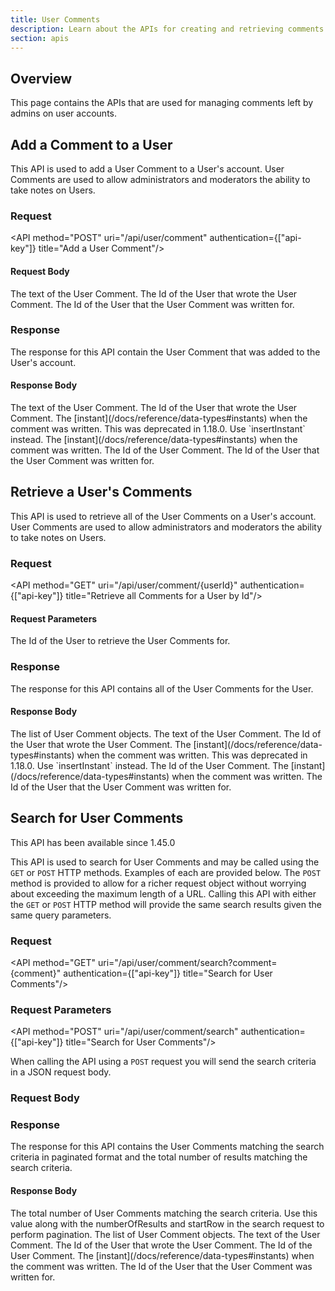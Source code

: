 ```yaml
---
title: User Comments
description: Learn about the APIs for creating and retrieving comments on users.
section: apis
---
```


## Overview

This page contains the APIs that are used for managing comments left by admins on user accounts.

## Add a Comment to a User

This API is used to add a User Comment to a User's account. User Comments are used to allow administrators and moderators the ability to take notes on Users.

### Request

<API method="POST" uri="/api/user/comment" authentication={["api-key"]} title="Add a User Comment"/>

<XFusionauthTenantIdHeaderScopedOperation />

#### Request Body

<APIBlock>
  <APIField name="userComment.comment" type="String" required>
    The text of the User Comment.
  </APIField>
  <APIField name="userComment.commenterId" type="UUID" required>
    The Id of the User that wrote the User Comment.
  </APIField>
  <APIField name="userComment.userId" type="UUID" required>
    The Id of the User that the User Comment was written for.
  </APIField>
</APIBlock>

<JSON title="Example Request JSON" src="user-comments/request.json" />

### Response

The response for this API contain the User Comment that was added to the User's account.

<StandardPostResponseCodes />

#### Response Body

<APIBlock>
  <APIField name="userComment.comment" type="String">
    The text of the User Comment.
  </APIField>
  <APIField name="userComment.commenterId" type="UUID">
    The Id of the User that wrote the User Comment.
  </APIField>
  <APIField name="userComment.createInstant" type="Long" deprecated>
    The [instant](/docs/reference/data-types#instants) when the comment was written. This was deprecated in 1.18.0. Use `insertInstant` instead.
  </APIField>
  <APIField name="userComment.insertInstant" type="Long">
    The [instant](/docs/reference/data-types#instants) when the comment was written.
  </APIField>
  <APIField name="userComment.id" type="UUID">
    The Id of the User Comment.
  </APIField>
  <APIField name="userComment.userId" type="UUID">
    The Id of the User that the User Comment was written for.
  </APIField>
</APIBlock>

<JSON title="Example Response JSON" src="user-comments/response.json" />


## Retrieve a User's Comments

This API is used to retrieve all of the User Comments on a User's account. User Comments are used to allow administrators and moderators the ability to take notes on Users.

### Request

<API method="GET" uri="/api/user/comment/{userId}" authentication={["api-key"]} title="Retrieve all Comments for a User by Id"/>

<XFusionauthTenantIdHeaderScopedOperation />

#### Request Parameters

<APIBlock>
  <APIField name="userId" type="UUID" required>
    The Id of the User to retrieve the User Comments for.
  </APIField>
</APIBlock>


### Response

The response for this API contains all of the User Comments for the User.

<StandardGetResponseCodes />

#### Response Body

<APIBlock>
  <APIField name="userComments" type="Array">
    The list of User Comment objects.
  </APIField>
  <APIField name="userComments[x].comment" type="String">
    The text of the User Comment.
  </APIField>
  <APIField name="userComments[x].commenterId" type="UUID">
    The Id of the User that wrote the User Comment.
  </APIField>
  <APIField name="userComments[x].createInstant" type="Long" deprecated>
    The [instant](/docs/reference/data-types#instants) when the comment was written. This was deprecated in 1.18.0. Use `insertInstant` instead.
  </APIField>
  <APIField name="userComments[x].id" type="UUID">
    The Id of the User Comment.
  </APIField>
  <APIField name="userComments[x].insertInstant" type="Long">
    The [instant](/docs/reference/data-types#instants) when the comment was written.
  </APIField>
  <APIField name="userComments[x].userId" type="UUID">
    The Id of the User that the User Comment was written for.
  </APIField>
</APIBlock>

<JSON title="Example Response JSON" src="user-comments/responses.json" />

## Search for User Comments

<Aside type="version">
This API has been available since 1.45.0
</Aside>

This API is used to search for User Comments and may be called using the `GET` or `POST` HTTP methods. Examples of each are provided below. The `POST` method is provided to allow for a richer request object without worrying about exceeding the maximum length of a URL. Calling this API with either the `GET` or `POST` HTTP method will provide the same search results given the same query parameters.

### Request

<API method="GET" uri="/api/user/comment/search?comment={comment}" authentication={["api-key"]} title="Search for User Comments"/>

<XFusionauthTenantIdHeaderScopedOperation />

### Request Parameters

<UserCommentSearchRequestParameters parameter_prefix="" />

<API method="POST" uri="/api/user/comment/search" authentication={["api-key"]} title="Search for User Comments"/>

<XFusionauthTenantIdHeaderScopedOperation />

When calling the API using a `POST` request you will send the search criteria in a JSON request body.

### Request Body

<UserCommentSearchRequestParameters parameter_prefix="search." />


### Response

The response for this API contains the User Comments matching the search criteria in paginated format and the total number of results matching the search criteria.

<StandardGetResponseCodes never_missing never_search_error />

#### Response Body

<APIBlock>
  <APIField name="total" type="Integer">
    The total number of User Comments matching the search criteria. Use this value along with the <InlineField>numberOfResults</InlineField> and <InlineField>startRow</InlineField> in the search request to perform pagination.
  </APIField>
  <APIField name="userComments" type="Array">
    The list of User Comment objects.
  </APIField>
  <APIField name="userComments[x].comment" type="String">
    The text of the User Comment.
  </APIField>
  <APIField name="userComments[x].commenterId" type="UUID">
    The Id of the User that wrote the User Comment.
  </APIField>
  <APIField name="userComments[x].id" type="UUID">
    The Id of the User Comment.
  </APIField>
  <APIField name="userComments[x].insertInstant" type="Long">
    The [instant](/docs/reference/data-types#instants) when the comment was written.
  </APIField>
  <APIField name="userComments[x].userId" type="UUID">
    The Id of the User that the User Comment was written for.
  </APIField>
</APIBlock>

<JSON title="Example Response JSON" src="user-comments/search-response.json" />

